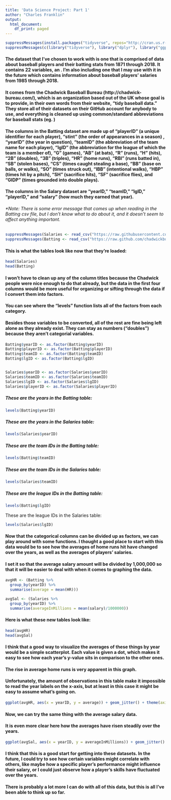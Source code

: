 ```yaml
---
title: 'Data Science Project: Part 1'
author: "Charles Franklin"
output:
  html_document:
    df_print: paged
---
```


```r
suppressMessages(install.packages("tidyverse", repos="http://cran.us.r-project.org"))
suppressMessages(c(library("tidyverse"), library("dplyr"), library("ggplot2")))
```

#### The dataset that I've chosen to work with is one that is comprised of data about baseball players and their batting stats from 1871 through 2018.  It contains 22 variables, an .  I'm also including one that I may use with it in the future which contains information about baseball players' salaries from 1985 through 2018.
#### It comes from the Chadwick Baseball Bureau (http://chadwick-bureau.com/), which is an organization based out of the UK whose goal is to provide, in their own words from their website, "tidy baseball data."  They store all of their datasets on their GitHub account for anybody to use, and everything is cleaned up using common/standard abbreviations for baseball stats (eg. )

#### The columns in the Batting dataset are made up of "playerID" (a unique identifier for each player), "stint" (the order of appearances in a season) , "yearID" (the year in question), "teamID" (the abbreviation of the team name for each player), "lgID" (the abbreviation for the league of which the team is a member of), "G" (games), "AB" (at bats), "R" (runs), "H" (hits), "2B" (doubles), "3B" (triples), "HR" (home runs), "RBI" (runs batted in), "SB" (stolen bases), "CS" (times caught stealing a base), "BB" (base on balls, or walks), "SO" (times struck out), "IBB" (intentional walks), "HBP" (times hit by a pitch), "SH" (sacrifice hits), "SF" (sacrifice flies), and "GIDP" (times grounded into double plays).

#### The columns in the Salary dataset are "yearID," "teamID," "lgID," "playerID," and "salary" (how much they earned that year).

###### *Note: There is some error message that comes up when reading in the Batting csv file, but I don't know what to do about it, and it doesn't seem to affect anything important. 
```r
suppressMessages(Salaries <- read_csv("https://raw.githubusercontent.com/chadwickbureau/baseballdatabank/master/core/Salaries.csv"))
suppressMessages(Batting <- read_csv("https://raw.github.com/chadwickbureau/baseballdatabank/master/core/Batting.csv"))
```

#### This is what the tables look like now that they're loaded:

```r
head(Salaries)
head(Batting)
```

#### I won't have to clean up any of the column titles because the Chadwick people were nice enough to do that already, but the data in the first four columns would be more useful for organizing or sifting through the data if I convert them into factors.
#### You can see where the "levels" function lists all of the factors from each category.
#### Besides those variables to be converted, all of the rest are fine being left alone as they already exist.  They can stay as numbers ("doubles") because they aren't categorial variables.

```r
Batting$yearID <- as.factor(Batting$yearID)
Batting$playerID <- as.factor(Batting$playerID)
Batting$teamID <- as.factor(Batting$teamID)
Batting$lgID <- as.factor(Batting$lgID)


Salaries$yearID <- as.factor(Salaries$yearID)
Salaries$teamID <- as.factor(Salaries$teamID)
Salaries$lgID <- as.factor(Salaries$lgID)
Salaries$playerID <- as.factor(Salaries$playerID)
```

##### These are the years in the Batting table:

```r
levels(Batting$yearID)
```

##### These are the years in the Salaries table:

```r
levels(Salaries$yearID)
```

##### These are the team IDs in the Batting table:

```r
levels(Batting$teamID)
```

##### These are the team IDs in the Salaries table:

```r
levels(Salaries$teamID)
```

##### These are the league IDs in the Batting table:

```r
levels(Batting$lgID)
```

These are the league IDs in the Salaries table:

```r
levels(Salaries$lgID)
```

#### Now that the categorical columns can be divided up as factors, we can play around with some functions.  I thought a good place to start with this data would be to see how the averages of home runs hit have changed over the years, as well as the averages of players' salaries.
#### I set it so that the average salary amount will be divided by 1,000,000 so that it will be easier to deal with when it comes to graphing the data.

```r
avgHR <- (Batting %>%
  group_by(yearID) %>%
  summarise(average = mean(HR)))

avgSal <- (Salaries %>%
  group_by(yearID) %>%
  summarise(averageInMillions = mean(salary)/1000000))
```

#### Here is what these new tables look like:

```r
head(avgHR)
head(avgSal)
```

#### I think that a good way to visualize the averages of these things by year would be a simple scatterplot.  Each value is given a dot, which makes it easy to see how each year's y-value sits in comparison to the other ones.

#### The rise in average home runs is very apparent in this graph.
#### Unfortunately, the amount of observations in this table make it impossible to read the year labels on the x-axis, but at least in this case it might be easy to assume what's going on.

```r
ggplot(avgHR, aes(x = yearID, y = average)) + geom_jitter() + theme(axis.text.x = element_text(angle = 60, hjust = 1))
```

#### Now, we can try the same thing with the average salary data.
#### It is even more clear here how the averages have risen steadily over the years.
```r
ggplot(avgSal, aes(x = yearID, y = averageInMillions)) + geom_jitter() + theme(axis.text.x = element_text(angle = 60, hjust = 1))
```

#### I think that this is a good start for getting into these datasets.  In the future, I could try to see how certain variables might correlate with others, like maybe how a specific player's performance might influence their salary, or I could just observe how a player's skills have fluctuated over the years.
#### There is probably a lot more I can do with all of this data, but this is all I've been able to think up so far.